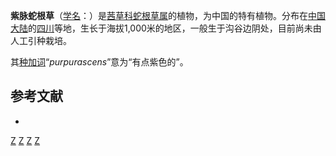 {{Speciesbox
| genus = Ophiorrhiza
| species = purpurascens
| authority = H. S. Lo, 1999
}}

'''紫脉蛇根草'''（[[学名|学名]]：{{lang|la|''Ophiorrhiza purpurascens''}}）是[[茜草科|茜草科]][[蛇根草属|蛇根草属]]的植物，为中国的特有植物。分布在[[中国大陆|中国大陆]]的[[四川|四川]]等地，生长于海拔1,000米的地区，一般生于沟谷边阴处，目前尚未由人工引种栽培。

其[[种加词|种加词]]“''purpurascens''”意为“有点紫色的”。

== 参考文献 ==
<div class="references-small">
* {{cite web| url =http://www.bioinfo.cn/db05/KmzwSpecies.php?action=view&id=19980| title =紫脉蛇根草| work =《中国高等植物数据库全库》| publisher =中国科学院微生物研究所| author =昆明植物研究所| accessdate =2009-02-25| deadurl =yes| archiveurl =https://web.archive.org/web/20160305002839/http://www.bioinfo.cn/db05/KmzwSpecies.php?action=view&id=19980| archivedate =2016-03-05}}
</div>
{{Taxonbar|from=Q15230760}}

[[Category:蛇根草属|Z]]
[[Category:1999年描述的植物|Z]]
[[Category:中国特有植物|Z]]
[[Category:四川植物|Z]]


{{植物小作品}}